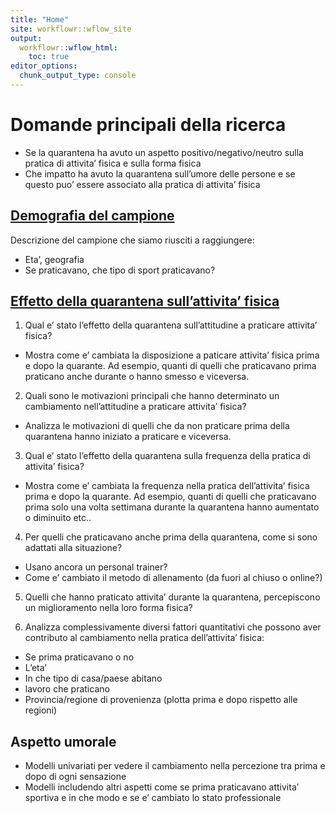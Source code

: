 ```yaml
---
title: "Home"
site: workflowr::wflow_site
output:
  workflowr::wflow_html:
    toc: true
editor_options:
  chunk_output_type: console
---
```


# Domande principali della ricerca

- Se la quarantena ha avuto un aspetto positivo/negativo/neutro sulla pratica di attivita' fisica e sulla forma fisica
- Che impatto ha avuto la quarantena sull'umore delle persone e se questo puo' essere associato alla pratica di attivita' fisica

## [Demografia del campione](2.0-demografia-del-campione.html)

Descrizione del campione che siamo riusciti a raggiungere:

  - Eta', geografia
  - Se praticavano, che tipo di sport praticavano?

## [Effetto della quarantena sull'attivita' fisica](3.0-effetto-su-attivita-fisica.html)

1. Qual e' stato l'effetto della quarantena sull'attitudine a praticare attivita' fisica?

  - Mostra come e' cambiata la disposizione a paticare attivita' fisica prima e dopo la quarante. Ad esempio, quanti di quelli che praticavano prima praticano anche durante o hanno smesso e viceversa. 

2. Quali sono le motivazioni principali che hanno determinato un cambiamento nell'attitudine a praticare attivita' fisica?
  - Analizza le motivazioni di quelli che da non praticare prima della quarantena hanno iniziato a praticare e viceversa.
  

3. Qual e' stato l'effetto della quarantena sulla frequenza della pratica di attivita' fisica?

  - Mostra come e' cambiata la frequenza nella pratica dell'attivita' fisica prima e dopo la quarante. Ad esempio, quanti di quelli che praticavano prima solo una volta  settimana durante la quarantena hanno aumentato o diminuito etc.. 


4. Per quelli che praticavano anche prima della quarantena, come si sono adattati alla situazione?
  - Usano ancora un personal trainer?
  - Come e' cambiato il metodo di allenamento (da fuori al chiuso o online?)
  

5. Quelli che hanno praticato attivita' durante la quarantena, percepiscono un miglioramento nella loro forma fisica?

6. Analizza complessivamente diversi fattori quantitativi che possono aver contributo al cambiamento nella pratica dell'attivita' fisica:
  - Se prima praticavano o no
  - L'eta'
  - In che tipo di casa/paese abitano 
  - lavoro che praticano
  - Provincia/regione di provenienza (plotta prima e dopo rispetto alle regioni)
  
## Aspetto umorale

- Modelli univariati per vedere il cambiamento nella percezione tra prima e dopo di ogni sensazione
- Modelli includendo altri aspetti come se prima praticavano attivita' sportiva e in che modo e se e' cambiato lo stato professionale


